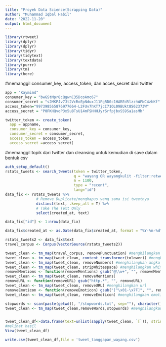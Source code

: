 ---
title: "Proyek Data Science(Scrapping Data)"
author: "Muhammad Iqbal Habil"
date: "2022-11-20"
output: html_document
---

```{r}
library(rtweet)
library(dplyr)
library(dplyr)
library(tidyr)
library(tidytext)
library(textdata)
library(purrr)
library(tm)
library(here)
```
#memanggil consumer_key, access_token, dan acces_secret dari twitter
```{r}
app = "Kaymind" 
consumer_key = "bwGStMpr8cQgwnC35DcoAmc67" 
consumer_secret = "s2MKPJv7Jt2VcRoEpNduxJ11FgRD0c1HAREd5lzzhWFNC4zbKf" 
access_token="997398565876977664-L2FUv7hKT7jcI71OL09BUkt8S62373W" 
access_secret = "P0FKHQvoP3x5u8TsU14mFSHHHJyrSrfpjbxSS9Sa1asMh"

twitter_token <- create_token(
  app = appname,
  consumer_key = consumer_key,
  consumer_secret = consumer_secret,
  access_token = access_token,
  access_secret =access_secret)
```
#memanggil topik dari twitter dan cleansing untuk kemudian di save dalam bentuk csv
```{r}
auth_setup_default()
rstats_tweets <- search_tweets(token = twitter_token,
                               q = "wayang OR wayangkulit -filter:retweets",
                               n = 1100,
                               type = "recent",
                               lang="id")
data_fix <- rstats_tweets %>%
              # Remove Duplicate/menghapus yang sama isi tweetnya
              distinct(text, .keep_all = T) %>%
              # Take The Text Only
              select(created_at, text)

data_fix["id"] <- 1:nrow(data_fix)

data_fix$created_at <- as.Date(data_fix$created_at, format = "%Y-%m-%d")

rstats_tweets2 <- data_fix$text
travel_corpus <- Corpus(VectorSource(rstats_tweets2))

tweet_clean <- tm_map(travel_corpus, removePunctuation) #menghilangkan tandabaca
tweet_clean <- tm_map(tweet_clean, content_transformer(tolower)) #menghilangkan kapital
tweet_clean <- tm_map(tweet_clean, removeNumbers) #menghilangkan angka
tweet_clean <- tm_map(tweet_clean, stripWhitespace) #menghilangkan white space
removeMentions <- function(removeMentions) gsub("@\\w+", "", removeMentions)
tweet_clean <- tm_map(tweet_clean, removeMentions)
removeURL <- function(removeURL) gsub("http.*", "", removeURL)
tweet_clean <- tm_map(tweet_clean, removeURL) #menghilangkan url
removeEmoticon <- function(removeEmoticon) gsub("[^\x01-\x7F]", "", removeEmoticon)
tweet_clean <- tm_map(tweet_clean, removeEmoticon) #menghilangkan emoticon

stopwords <- scan(paste(getwd(), "/stopwords.txt", sep=""), character(), sep="\n")
tweet_clean <- tm_map(tweet_clean,removeWords,stopwords) #menghilangkan stopwords


tweet_clean_df<-data.frame(text=unlist(sapply(tweet_clean, `[`)), stringsAsFactors=F)
#melihat hasil
View(tweet_clean_df)

write.csv(tweet_clean_df,file = 'tweet_tanggapan_wayang.csv')
```




